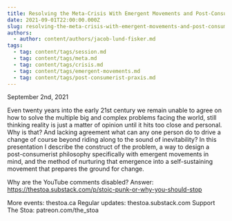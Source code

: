 ```yaml
---
title: Resolving the Meta-Crisis With Emergent Movements and Post-Consumerist Praxis
date: 2021-09-01T22:00:00.000Z
slug: resolving-the-meta-crisis-with-emergent-movements-and-post-consumerist-praxis
authors:
  - author: content/authors/jacob-lund-fisker.md
tags:
  - tag: content/tags/session.md
  - tag: content/tags/meta.md
  - tag: content/tags/crisis.md
  - tag: content/tags/emergent-movements.md
  - tag: content/tags/post-consumerist-praxis.md
---
```


September 2nd, 2021

Even twenty years into the early 21st century we remain unable to agree on how to solve the multiple big and complex problems facing the world, still thinking reality is just a matter of opinion until it hits too close and personal. Why is that? And lacking agreement what can any one person do to drive a change of course beyond riding along to the sound of inevitability? In this presentation I describe the construct of the problem, a way to design a post-consumerist philosophy specifically with emergent movements in mind, and the method of nurturing that emergence into a self-sustaining movement that prepares the ground for change.

Why are the YouTube comments disabled? Answer: https://thestoa.substack.com/p/stoic-punk-or-why-you-should-stop

More events: thestoa.ca
Regular updates: thestoa.substack.com
Support The Stoa: patreon.com/the_stoa
